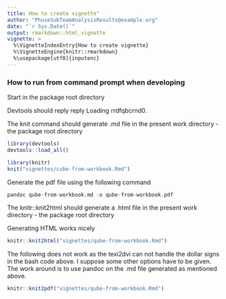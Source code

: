```yaml
---
title: How to create vignette"
author: "PhuseSubTeamAnalysisResults@example.org"
date: "`r Sys.Date()`"
output: rmarkdown::html_vignette
vignette: >
  %\VignetteIndexEntry{How to create vignette}
  %\VignetteEngine{knitr::rmarkdown}
  %\usepackage[utf8]{inputenc}
---
```



### How to run from command prompt when developing

Start in the package root directory

Devtools should reply reply Loading rrdfqbcrnd0.

The knit command should generate .md file in the present work directory - the package root directory


```r
library(devtools)
devtools::load_all()

library(knitr)
knit("vignettes/cube-from-workbook.Rmd")
```

Generate the pdf file using the following command
```r
pandoc qube-from-workbook.md -o qube-from-workbook.pdf
```

The knitr::knit2html should generate a .html file in the present work directory - the package root directory

Generating HTML works nicely
```r
knitr::knit2html("vignettes/qube-from-workbook.Rmd")
```

The following does not work as the texi2dvi can not handle the dollar signs in the bash code above.
I suppose some other options have to be given. The work around is to use pandoc on the .md file generated as mentioned above.

```r
knitr::knit2pdf("vignettes/qube-from-workbook.Rmd")
```

